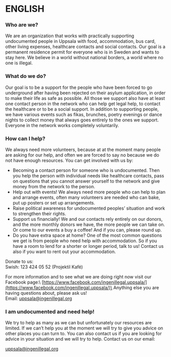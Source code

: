 # ENGLISH

### Who are we?

We are an organization that works with practically supporting undocumented people in Uppsala with food, accommodation, bus card, other living expenses, healthcare contacts and social contacts. Our goal is a permanent residence permit for everyone who is in Sweden and wants to stay here. We believe in a world without national borders, a world where no one is illegal.

### What do we do?

Our goal is to be a support for the people who have been forced to go underground after having been rejected on their asylum application, in order to make their life as safe as possible. All those we support also have at least one contact person in the network who can help get legal help, to contact the healthcare or to be a social support. In addition to supporting people, we have various events such as fikas, brunches, poetry evenings or dance nights to collect money that always goes entirely to the ones we support. Everyone in the network works completely voluntarily.

### How can I help?

We always need more volunteers, because at at the moment many people are asking for our help, and often we are forced to say no because we do not have enough resources.
You can get involved with us by:

- Becoming a contact person for someone who is undocumented. Then you help the person with individual needs like healthcare contacts, pass on questions that you cannot answer yourself to the network and give money from the network to the person.
- Help out with events! We always need more people who can help to plan and arrange events, often many volunteers are needed who can bake, put up posters or set up arrangements.
- Raise political awareness for undocumented peoples’ situation and work to strengthen their rights.
- Support us financially! We and our contacts rely entirely on our donors, and the more monthly donors we have, the more people we can take on. Or come to our events a buy a coffee! And if you can, please round up.
- Do you have extra space at home? One of the most common questions we get is from people who need help with accommodation. So if you have a room to lend for a shorter or longer period, talk to us! Contact us also if you want to rent out your accommodation.

Donate to us:\
Swish: 123 424 05 52 (Projektil Kafé)

For more information and to see what we are doing right now visit our Facebook page:\ 
[https://www.facebook.com/ingenillegal.uppsala/](https://www.facebook.com/ingenillegal.uppsala/)\
Anything else you are having questions about, please ask us!\
Email: [uppsala@ingenillegal.org](mailto:uppsala@ingenillegal.org)

### I am undocumented and need help!

We try to help as many as we can but unfortunately our resources are limited. If we can’t help you at the moment we will try to give you advice on other places you can turn to. You can also contact us if you are looking for advice in your situation and we will try to help.
Contact us on our email:

[uppsala@ingenillegal.org](uppsala@ingenillegal.org)
